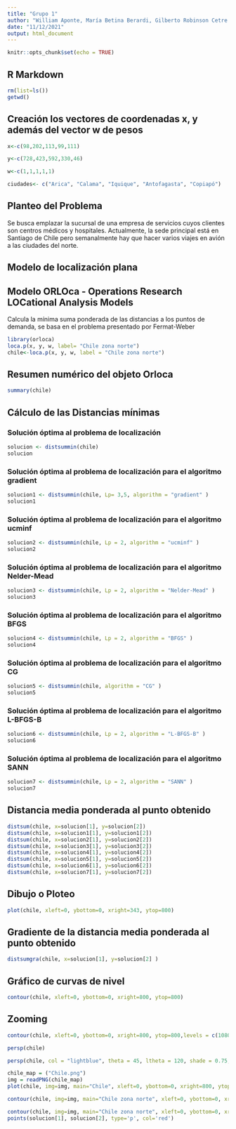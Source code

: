 ---
title: "Grupo 1"
author: "William Aponte, María Betina Berardi, Gilberto Robinson Cetre Palacio, Alejandra María Esteban, Claudia Zárate, Emiliano Tobares"
date: "11/12/2021"
output: html_document
---

```{r setup, include=FALSE}
knitr::opts_chunk$set(echo = TRUE)
```

## R Markdown

```{r}
rm(list=ls())
getwd()
```

## Creación los vectores de coordenadas x, y además del vector w de pesos

```{r}
x<-c(98,202,113,99,111)

y<-c(728,423,592,330,46)

w<-c(1,1,1,1,1)

ciudades<- c("Arica", "Calama", "Iquique", "Antofagasta", "Copiapó")

```

## Planteo del Problema

Se busca emplazar la sucursal de una empresa de servicios cuyos clientes son centros médicos y hospitales. Actualmente, la sede principal está en Santiago de Chile pero semanalmente hay que hacer varios viajes en avión a las ciudades del norte.

## Modelo de localización plana

## Modelo ORLOca - Operations Research LOCational Analysis Models

Calcula la mínima suma ponderada de las distancias a los puntos de demanda, se basa en el problema presentado por Fermat-Weber



```{r}
library(orloca)
loca.p(x, y, w, label= "Chile zona norte")
chile<-loca.p(x, y, w, label = "Chile zona norte")
```

## Resumen numérico del objeto Orloca

```{r}
summary(chile)
```


## Cálculo de las Distancias mínimas

### Solución óptima al problema de localización


```{r}
solucion <- distsummin(chile)
solucion
```
### Solución óptima al problema de localización para el algoritmo gradient

```{r}
solucion1 <- distsummin(chile, Lp= 3,5, algorithm = "gradient" )
solucion1
```

### Solución óptima al problema de localización para el algoritmo ucminf

```{r}
solucion2 <- distsummin(chile, Lp = 2, algorithm = "ucminf" )
solucion2
```
### Solución óptima al problema de localización para el algoritmo Nelder-Mead

```{r}
solucion3 <- distsummin(chile, Lp = 2, algorithm = "Nelder-Mead" )
solucion3

```
### Solución óptima al problema de localización para el algoritmo BFGS

```{r}
solucion4 <- distsummin(chile, Lp = 2, algorithm = "BFGS" )
solucion4
```
### Solución óptima al problema de localización para el algoritmo CG

```{r}
solucion5 <- distsummin(chile, algorithm = "CG" )
solucion5
```

### Solución óptima al problema de localización para el algoritmo L-BFGS-B

```{r}
solucion6 <- distsummin(chile, Lp = 2, algorithm = "L-BFGS-B" )
solucion6
```
### Solución óptima al problema de localización para el algoritmo SANN

```{r}
solucion7 <- distsummin(chile, Lp = 2, algorithm = "SANN" )
solucion7
```




## Distancia media ponderada al punto obtenido

```{r}
distsum(chile, x=solucion[1], y=solucion[2])
distsum(chile, x=solucion1[1], y=solucion1[2])
distsum(chile, x=solucion2[1], y=solucion2[2])
distsum(chile, x=solucion3[1], y=solucion3[2])
distsum(chile, x=solucion4[1], y=solucion4[2])
distsum(chile, x=solucion5[1], y=solucion5[2])
distsum(chile, x=solucion6[1], y=solucion6[2])
distsum(chile, x=solucion7[1], y=solucion7[2])
```
## Dibujo o Ploteo

```{r}
plot(chile, xleft=0, ybottom=0, xright=343, ytop=800)
```


## Gradiente de la distancia media ponderada al punto obtenido

```{r}
distsumgra(chile, x=solucion[1], y=solucion[2] )
```

## Gráfico de curvas de nivel

```{r}
contour(chile, xleft=0, ybottom=0, xright=800, ytop=800)
```

## Zooming

```{r}
contour(chile, xleft=0, ybottom=0, xright=800, ytop=800,levels = c(1080, 1090, 1100, 1150,1200))

```



```{r}
persp(chile)
```



```{r}
persp(chile, col = "lightblue", theta = 45, ltheta = 120, shade = 0.75, ticktype = "detailed")
```


```{r}
chile_map = ("Chile.png")
img = readPNG(chile_map)
plot(chile, img=img, main="Chile", xleft=0, ybottom=0, xright=800, ytop=800)
```

```{r}
contour(chile, img=img, main="Chile zona norte", xleft=0, ybottom=0, xright=800, ytop=800)
```




```{r}
contour(chile, img=img, main="Chile zona norte", xleft=0, ybottom=0, xright=800, ytop=800)
points(solucion[1], solucion[2], type='p', col='red')
```


